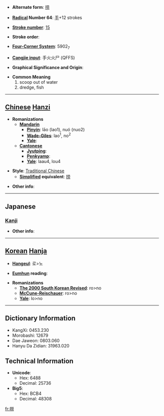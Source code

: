 * '''Alternate form''': [[捞]]

* '''[[Wiktionary:Chinese radical index| Radical]] Number 64''': [[Wiktionary:Chinese radical index 手|手]]+12 strokes

* '''[[Wiktionary:Chinese total strokes index|Stroke number]]''': [[Wiktionary:Chinese total strokes index 15|15]]

* '''Stroke order''': 

* '''[[Wiktionary:Chinese four corner index|Four-Corner System]]''': 5902<sub>7</sub>

* '''[[Wiktionary:Chinese Cangjie index|Cangjie input]]''': 手火火尸 (QFFS)

* '''Graphical Significance and Origin''': 

* '''Common Meaning'''
*#scoop out of water
*# dredge, fish


----

== [[Chinese]] [[Hanzi]] ==

* '''Romanizations'''
** '''[[Mandarin]]'''
*** '''[[Pinyin]]''': lāo (lao1), nuó (nuo2)
*** '''[[Wade-Giles]]''': lao<sup>1</sup>, no<sup>2</sup>
*** '''[[Yale]]''': 
** '''[[Cantonese]]'''
*** '''[[Jyutping]]''':
*** '''[[Penkyamp]]''': 
*** '''[[Yale]]''': laau4, lou4

* '''Style''': [[Traditional Chinese]] 
** '''[[Simplified Chinese|Simplified]] equivalent''': [[捞]]

* '''Other info''': 

----

==Japanese==
===[[Kanji]]===
{{kanji|on readings=[[ろう]] (rō), [[りょう]] (ryō)|kun readings=[[すくいあげ]] (sukuiage), [[とる]] (toru)}}

* '''Other info''':  

----

== [[Korean]] [[Hanja]] ==

* '''[[Hangeul]]''': 로>노

* '''[[Eumhun]] reading''': 

* '''Romanizations'''
** '''[[The 2000 South Korean Revised Romanization|The 2000 South Korean Revised]]''': ro>no
** '''[[McCune-Reischauer]]''': ro>no
** '''[[Yale]]''': lo>no

----

== Dictionary Information ==

* KangXi: 0453.230
* Morobashi: 12679
* Dae Jaweon: 0803.060
* Hanyu Da Zidian: 31963.020

== Technical Information ==

* '''Unicode''':
** Hex: 6488
** Decimal: 25736
* '''Big5''':
** Hex: BCB4
** Decimal: 48308

[[fr:撈]]